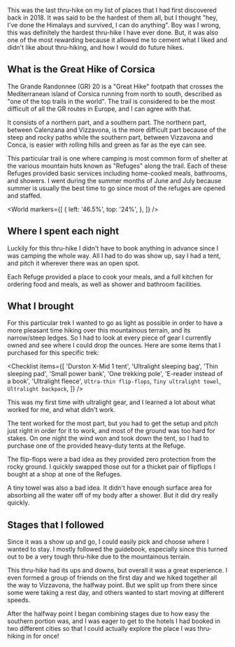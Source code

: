 This was the last thru-hike on my list of places that I had first discovered
back in 2018. It was said to be the hardest of them all, but I thought "hey,
I've done the Himalays and survived, I can do anything". Boy was I wrong, this
was definitely the hardest thru-hike I have ever done. But, it was also one of
the most rewarding because it allowed me to cement what I liked and didn't like
about thru-hiking, and how I would do future hikes.

## What is the Great Hike of Corsica

The Grande Randonnee (GR) 20 is a "Great Hike" footpath that crosses the
Mediterranean island of Corsica running from north to south, described as
"one of the top trails in the world". The trail is considered to be the
most difficult of all the GR routes in Europe, and I can agree with that.

It consists of a northern part, and a southern part. The northern part,
between Calenzana and Vizzavona, is the more difficult part because of
the steep and rocky paths while the southern part, between Vizzavona and
Conca, is easier with rolling hills and green as far as the eye can see.

This particular trail is one where camping is most common form of shelter
at the various mountain huts known as "Refuges" along the trail. Each of
these Refuges provided basic services including home-cooked meals,
bathrooms, and showers. I went during the summer months of June and July
because summer is usually the best time to go since most of the refuges
are opened and staffed.

<World
  markers={[
    {
      left: '46.5%',
      top: '24%',
    },
  ]}
/>

## Where I spent each night

Luckily for this thru-hike I didn't have to book anything in advance since
I was camping the whole way. All I had to do was show up, say I had a tent, and
pitch it wherever there was an open spot.

Each Refuge provided a place to cook your meals, and a full kitchen for ordering
food and meals, as well as shower and bathroom facilities.

## What I brought

For this particular trek I wanted to go as light as possible in order to have a
more pleasant time hiking over this mountainous terrain, and its narrow/steep
ledges. So I had to look at every piece of gear I currently owned and see where
I could drop the ounces. Here are some items that I purchased for this specific
trek:

<Checklist
  items={[
    'Durston X-Mid 1 tent',
    'Ultralight sleeping bag',
    'Thin sleeping pad',
    'Small power bank',
    'One trekking pole',
    'E-reader instead of a book',
    'Ultralight fleece',
    `Ultra-thin flip-flops`,
    `Tiny ultralight towel`,
    `Ultralight backpack`,
  ]}
/>

This was my first time with ultralight gear, and I learned a lot about what
worked for me, and what didn't work.

The tent worked for the most part, but you had to get the setup and pitch just
right in order for it to work, and most of the ground was too hard for stakes.
On one night the wind won and took down the tent, so I had to purchase one of
the provided heavy-duty tents at the Refuge.

The flip-flops were a bad idea as they provided zero protection from the rocky
ground. I quickly swapped those out for a thicket pair of flipflops I bought at
a shop at one of the Refuges.

A tiny towel was also a bad idea. It didn't have enough surface area for
absorbing all the water off of my body after a shower. But it did dry really
quickly.

## Stages that I followed

Since it was a show up and go, I could easily pick and choose where I wanted
to stay. I mostly followed the guidebook, especially since this turned out to be
a very tough thru-hike due to the mountainous terrain.

<Stages />

This thru-hike had its ups and downs, but overall it was a great experience. I
even formed a group of friends on the first day and we hiked together all the
way to Vizzavona, the halfway point. But we split up from there since some were
taking a rest day, and others wanted to start moving at different speeds.

After the halfway point I began combining stages due to how easy the southern
portion was, and I was eager to get to the hotels I had booked in two different
cities so that I could actually explore the place I was thru-hiking in for once!

